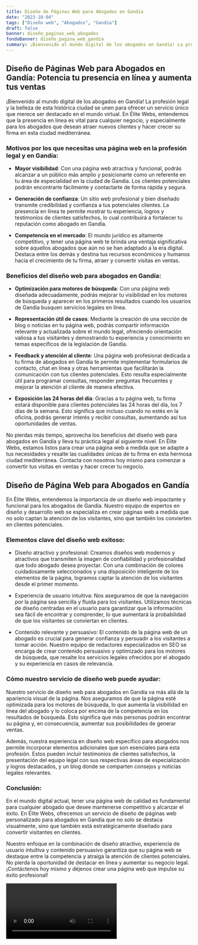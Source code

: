 ```yaml
---
title: Diseño de Páginas Web para Abogados en Gandía
date: "2023-10-04"
tags: ["Diseño web", "Abogados", "Gandía"]
draft: false
banner: diseño_paginas_web_abogados
fondoBanner: diseño_pagina_web_gandía
summary: ¡Bienvenido al mundo digital de los abogados en Gandía! La profesión legal y la belleza de esta histórica ciudad se unen para ofrecer un servicio único que merece ser destacado en el mundo virtual. En Élite Webs, entendemos que la presencia en línea es vital para cualquier negocio, y especialmente para los abogados que desean atraer nuevos clientes y hacer crecer su firma en esta ciudad mediterránea.
---
```



## Diseño de Páginas Web para Abogados en Gandía: Potencia tu presencia en línea y aumenta tus ventas

¡Bienvenido al mundo digital de los abogados en Gandía! La profesión legal y la belleza de esta histórica ciudad se unen para ofrecer un servicio único que merece ser destacado en el mundo virtual. En Élite Webs, entendemos que la presencia en línea es vital para cualquier negocio, y especialmente para los abogados que desean atraer nuevos clientes y hacer crecer su firma en esta ciudad mediterránea.

### Motivos por los que necesitas una página web en la profesión legal y en Gandía:

- **Mayor visibilidad**: Con una página web atractiva y funcional, podrás alcanzar a un público más amplio y posicionarte como un referente en tu área de especialidad en la ciudad de Gandía. Los clientes potenciales podrán encontrarte fácilmente y contactarte de forma rápida y segura.

- **Generación de confianza**: Un sitio web profesional y bien diseñado transmite credibilidad y confianza a tus potenciales clientes. La presencia en línea te permite mostrar tu experiencia, logros y testimonios de clientes satisfechos, lo cual contribuirá a fortalecer tu reputación como abogado en Gandía.

- **Competencia en el mercado**: El mundo jurídico es altamente competitivo, y tener una página web te brinda una ventaja significativa sobre aquellos abogados que aún no se han adaptado a la era digital. Destaca entre los demás y destina tus recursos económicos y humanos hacia el crecimiento de tu firma, atraer y convertir visitas en ventas.

### Beneficios del diseño web para abogados en Gandía:

- **Optimización para motores de búsqueda**: Con una página web diseñada adecuadamente, podrás mejorar tu visibilidad en los motores de búsqueda y aparecer en los primeros resultados cuando los usuarios de Gandía busquen servicios legales en línea.

- **Representación útil de casos**: Mediante la creación de una sección de blog o noticias en tu página web, podrás compartir información relevante y actualizada sobre el mundo legal, ofreciendo orientación valiosa a tus visitantes y demostrando tu experiencia y conocimiento en temas específicos de la legislación de Gandía.

- **Feedback y atención al cliente**: Una página web profesional dedicada a tu firma de abogados en Gandía te permite implementar formularios de contacto, chat en línea y otras herramientas que facilitarán la comunicación con tus clientes potenciales. Esto resulta especialmente útil para programar consultas, responder preguntas frecuentes y mejorar la atención al cliente de manera efectiva.

- **Exposición las 24 horas del día**: Gracias a tu página web, tu firma estará disponible para clientes potenciales las 24 horas del día, los 7 días de la semana. Esto significa que incluso cuando no estés en la oficina, podrás generar interés y recibir consultas, aumentando así tus oportunidades de ventas.

No pierdas más tiempo, aprovecha los beneficios del diseño web para abogados en Gandía y lleva tu práctica legal al siguiente nivel. En Élite Webs, estamos listos para crear una página web a medida que se adapte a tus necesidades y resalte las cualidades únicas de tu firma en esta hermosa ciudad mediterránea. Contacta con nosotros hoy mismo para comenzar a convertir tus visitas en ventas y hacer crecer tu negocio.

<GifSeo />

<Cta />

## Diseño de Página Web para Abogados en Gandía

En Élite Webs, entendemos la importancia de un diseño web impactante y funcional para los abogados de Gandía. Nuestro equipo de expertos en diseño y desarrollo web se especializa en crear páginas web a medida que no solo captan la atención de los visitantes, sino que también los convierten en clientes potenciales.

### Elementos clave del diseño web exitoso:

- Diseño atractivo y profesional: Creamos diseños web modernos y atractivos que transmiten la imagen de confiabilidad y profesionalidad que todo abogado desea proyectar. Con una combinación de colores cuidadosamente seleccionados y una disposición inteligente de los elementos de la página, logramos captar la atención de los visitantes desde el primer momento.

- Experiencia de usuario intuitiva: Nos aseguramos de que la navegación por la página sea sencilla y fluida para los visitantes. Utilizamos técnicas de diseño centradas en el usuario para garantizar que la información sea fácil de encontrar y comprender, lo que aumentará la probabilidad de que los visitantes se conviertan en clientes.

- Contenido relevante y persuasivo: El contenido de la página web de un abogado es crucial para generar confianza y persuadir a los visitantes a tomar acción. Nuestro equipo de redactores especializados en SEO se encarga de crear contenido persuasivo y optimizado para los motores de búsqueda, que resalte los servicios legales ofrecidos por el abogado y su experiencia en casos de relevancia.

### Cómo nuestro servicio de diseño web puede ayudar:

Nuestro servicio de diseño web para abogados en Gandía va más allá de la apariencia visual de la página. Nos aseguramos de que la página esté optimizada para los motores de búsqueda, lo que aumenta la visibilidad en línea del abogado y lo coloca por encima de la competencia en los resultados de búsqueda. Esto significa que más personas podrán encontrar su página y, en consecuencia, aumentar sus posibilidades de generar ventas.

Además, nuestra experiencia en diseño web específico para abogados nos permite incorporar elementos adicionales que son esenciales para esta profesión. Estos pueden incluir testimonios de clientes satisfechos, la presentación del equipo legal con sus respectivas áreas de especialización y logros destacados, y un blog donde se comparten consejos y noticias legales relevantes.

### Conclusión:

En el mundo digital actual, tener una página web de calidad es fundamental para cualquier abogado que desee mantenerse competitivo y alcanzar el éxito. En Élite Webs, ofrecemos un servicio de diseño de páginas web personalizado para abogados en Gandía que no solo se destaca visualmente, sino que también está estratégicamente diseñado para convertir visitantes en clientes.

Nuestro enfoque en la combinación de diseño atractivo, experiencia de usuario intuitiva y contenido persuasivo garantiza que su página web se destaque entre la competencia y atraiga la atención de clientes potenciales. No pierda la oportunidad de destacar en línea y aumentar su negocio legal. ¡Contáctenos hoy mismo y déjenos crear una página web que impulse su éxito profesional!

<Video />

<CtaBot job="Abogados" city="Gandía" />

<Gmaps query="Gandía+españa+maps" />
